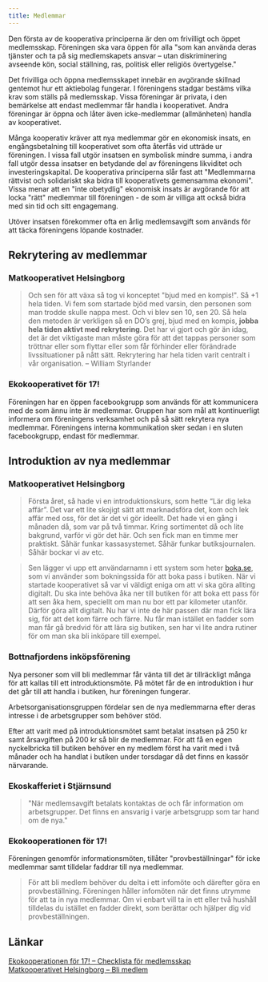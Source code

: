 ```yaml
---
title: Medlemmar
---
```


Den första av de kooperativa principerna är den om frivilligt och öppet medlemsskap. Föreningen ska vara öppen för alla "som kan använda deras tjänster och ta på sig medlemskapets ansvar – utan diskriminering avseende kön, social ställning, ras, politisk eller religiös övertygelse."

Det frivilliga och öppna medlemsskapet innebär en avgörande skillnad gentemot hur ett aktiebolag fungerar. I föreningens stadgar bestäms vilka krav som ställs på medlemsskap. Vissa föreningar är privata, i den bemärkelse att endast medlemmar får handla i kooperativet. Andra föreningar är öppna och låter även icke-medlemmar (allmänheten) handla av kooperativet.

Många kooperativ kräver att nya medlemmar gör en ekonomisk insats, en engångsbetalning till kooperativet som ofta återfås vid utträde ur föreningen. I vissa fall utgör insatsen en symbolisk mindre summa, i andra fall utgör dessa insatser en betydande del av föreningens likviditet och investeringskapital. De kooperativa principerna slår fast att "Medlemmarna rättvist och solidariskt ska bidra till kooperativets gemensamma ekonomi". Vissa menar att en "inte obetydlig" ekonomisk insats är avgörande för att locka "rätt" medlemmar till föreningen - de som är villiga att också bidra med sin tid och sitt engagemang.

Utöver insatsen förekommer ofta en årlig medlemsavgift som används för att täcka föreningens löpande kostnader.

## Rekrytering av medlemmar

### Matkooperativet Helsingborg

> Och sen för att växa så tog vi konceptet "bjud med en kompis!". Så +1 hela tiden. Vi fem som startade bjöd med varsin, den personen som man trodde skulle nappa mest. Och vi blev sen 10, sen 20. Så hela den metoden är verkligen så en DO’s grej, bjud med en kompis, **jobba hela tiden aktivt med rekrytering**. Det har vi gjort och gör än idag, det är det viktigaste man måste göra för att det tappas personer som tröttnar eller som flyttar eller som får förhinder eller förändrade livssituationer på nått sätt. Rekrytering har hela tiden varit centralt i vår organisation. – William Styrlander

### Ekokooperativet för 17!

Föreningen har en öppen facebookgrupp som används för att kommunicera med de som ännu inte är medlemmar. Gruppen har som mål att kontinuerligt informera om föreningens verksamhet och på så sätt rekrytera nya medlemmar. Föreningens interna kommunikation sker sedan i en sluten facebookgrupp, endast för medlemmar.

## Introduktion av nya medlemmar

### Matkooperativet Helsingborg

> Första året, så hade vi en introduktionskurs, som hette “Lär dig leka affär”. Det var ett lite skojigt sätt att marknadsföra det, kom och lek affär med oss, för det är det vi gör ideellt. Det hade vi en gång i månaden då, som var på två timmar. Kring sortimentet då och lite bakgrund, varför vi gör det här. Och sen fick man en timme mer praktiskt. Såhär funkar kassasystemet. Såhär funkar butiksjournalen. Såhär bockar vi av etc.

> Sen lägger vi upp ett användarnamn i ett system som heter [boka.se](http://boka.se/), som vi använder som bokningssida för att boka pass i butiken. När vi startade kooperativet så var vi väldigt eniga om att vi ska göra allting digitalt. Du ska inte behöva åka ner till butiken för att boka ett pass för att sen åka hem, speciellt om man nu bor ett par kilometer utanför. Därför göra allt digitalt.
> Nu har vi inte de här passen där man fick lära sig, för att det kom färre och färre. Nu får man istället en fadder som man får gå bredvid för att lära sig butiken, sen har vi lite andra rutiner för om man ska bli inköpare till exempel.

### Bottnafjordens inköpsförening

Nya personer som vill bli medlemmar får vänta till det är tillräckligt många för att kallas till ett introduktionsmöte. På mötet får de en introduktion i hur det går till att handla i butiken, hur föreningen fungerar.

Arbetsorganisationsgruppen fördelar sen de nya medlemmarna efter deras intresse i de arbetsgrupper som behöver stöd.

Efter att varit med på introduktionsmötet samt betalat insatsen på 250 kr samt årsavgiften på 200 kr så blir de medlemmar. För att få en egen nyckelbricka till butiken behöver en ny medlem först ha varit med i två månader och ha handlat i butiken under torsdagar då det finns en kassör närvarande.

### Ekoskafferiet i Stjärnsund

> "När medlemsavgift betalats kontaktas de och får information om arbetsgrupper. Det finns en ansvarig i varje arbetsgrupp som tar hand om de nya."

### Ekokooperationen för 17!

Föreningen genomför informationsmöten, tillåter "provbeställningar" för icke medlemmar samt tilldelar faddrar till nya medlemmar.

> För att bli medlem behöver du delta i ett infomöte och därefter göra en provbeställning. Föreningen håller infomöten när det finns utrymme för att ta in nya medlemmar. Om vi enbart vill ta in ett eller två hushåll tilldelas du istället en fadder direkt, som berättar och hjälper dig vid provbeställningen.

## Länkar

[Ekokooperationen för 17! – Checklista för medlemsskap](https://foodshift.se/uploads/short-url/boPCs18Eu7OvR16N88XCNCbWGDi.pdf)  
[Matkooperativet Helsingborg – Bli medlem](https://matkooperativet.se/bli-medlem/)
